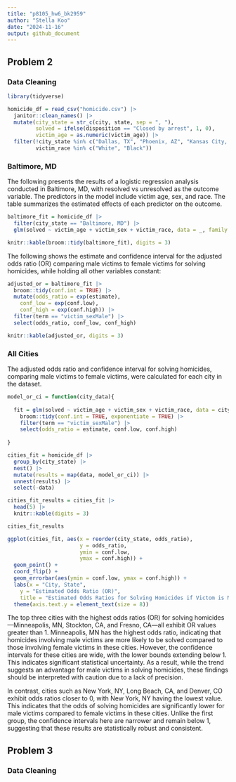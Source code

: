 ```yaml
---
title: "p8105_hw6_bk2959"
author: "Stella Koo"
date: "2024-11-16"
output: github_document
---
```


## Problem 2
### Data Cleaning
```r
library(tidyverse)

homicide_df = read_csv("homicide.csv") |>
  janitor::clean_names() |>
  mutate(city_state = str_c(city, state, sep = ", "),
         solved = ifelse(disposition == "Closed by arrest", 1, 0), 
         victim_age = as.numeric(victim_age)) |>
  filter(!city_state %in% c("Dallas, TX", "Phoenix, AZ", "Kansas City, MO", "Tulsa, AL"),
         victim_race %in% c("White", "Black")) 
```

### Baltimore, MD
The following presents the results of a logistic regression analysis conducted in Baltimore, MD, with resolved vs unresolved as the outcome variable. The predictors in the model include victim age, sex, and race. The table summarizes the estimated effects of each predictor on the outcome.
```r
baltimore_fit = homicide_df |>
  filter(city_state == "Baltimore, MD") |>
  glm(solved ~ victim_age + victim_sex + victim_race, data = _, family = binomial)

knitr::kable(broom::tidy(baltimore_fit), digits = 3)
```

The following shows the estimate and confidence interval for the adjusted odds ratio (OR) comparing male victims to female victims for solving homicides, while holding all other variables constant:
```r
adjusted_or = baltimore_fit |>
  broom::tidy(conf.int = TRUE) |>
  mutate(odds_ratio = exp(estimate),
    conf_low = exp(conf.low),
    conf_high = exp(conf.high)) |> 
  filter(term == "victim_sexMale") |>
  select(odds_ratio, conf_low, conf_high)

knitr::kable(adjusted_or, digits = 3)
```

### All Cities
The adjusted odds ratio and confidence interval for solving homicides, comparing male victims to female victims, were calculated for each city in the dataset.
```r
model_or_ci = function(city_data){
  
  fit = glm(solved ~ victim_age + victim_sex + victim_race, data = city_data, family = binomial) |>
    broom::tidy(conf.int = TRUE, exponentiate = TRUE) |>
    filter(term == "victim_sexMale") |>
    select(odds_ratio = estimate, conf.low, conf.high)
  
}

cities_fit = homicide_df |>
  group_by(city_state) |>
  nest() |>
  mutate(results = map(data, model_or_ci)) |>
  unnest(results) |>
  select(-data)

cities_fit_results = cities_fit |>
  head(5) |>
  knitr::kable(digits = 3)

cities_fit_results
```

```r
ggplot(cities_fit, aes(x = reorder(city_state, odds_ratio), 
                       y = odds_ratio, 
                       ymin = conf.low, 
                       ymax = conf.high)) +
  geom_point() +
  coord_flip() +
  geom_errorbar(aes(ymin = conf.low, ymax = conf.high)) +
  labs(x = "City, State",
    y = "Estimated Odds Ratio (OR)",
    title = "Estimated Odds Ratios for Solving Homicides if Victom is Male") +  
  theme(axis.text.y = element_text(size = 8))
```
The top three cities with the highest odds ratios (OR) for solving homicides—Minneapolis, MN, Stockton, CA, and Fresno, CA—all exhibit OR values greater than 1. Minneapolis, MN has the highest odds ratio, indicating that homicides involving male victims are more likely to be solved compared to those involving female victims in these cities. However, the confidence intervals for these cities are wide, with the lower bounds extending below 1. This indicates significant statistical uncertainty. As a result, while the trend suggests an advantage for male victims in solving homicides, these findings should be interpreted with caution due to a lack of precision.

In contrast, cities such as New York, NY, Long Beach, CA, and Denver, CO exhibit odds ratios closer to 0, with New York, NY having the lowest value. This indicates that the odds of solving homicides are significantly lower for male victims compared to female victims in these cities. Unlike the first group, the confidence intervals here are narrower and remain below 1, suggesting that these results are statistically robust and consistent. 

## Problem 3
### Data Cleaning
```r

```


